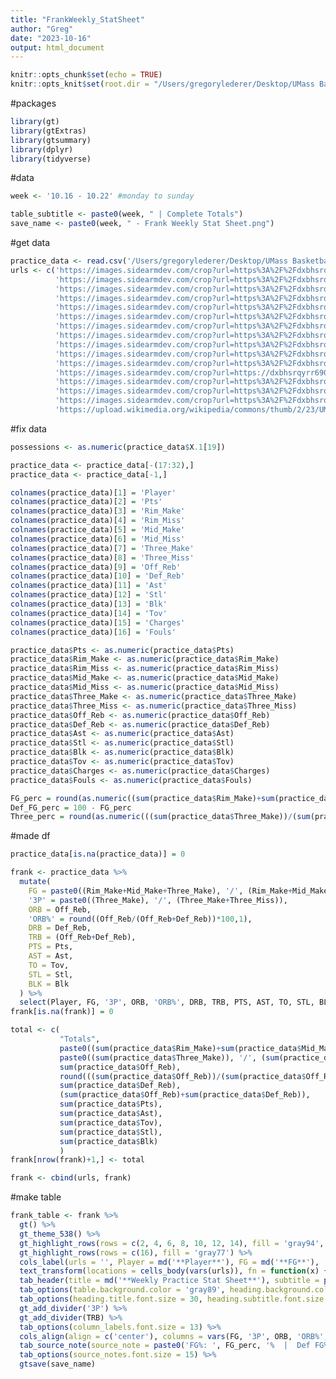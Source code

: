 ```yaml
---
title: "FrankWeekly_StatSheet"
author: "Greg"
date: "2023-10-16"
output: html_document
---
```


```r
knitr::opts_chunk$set(echo = TRUE)
knitr::opts_knit$set(root.dir = "/Users/gregorylederer/Desktop/UMass Basketball/Shiny/Reactable Prac")
```

#packages
```r
library(gt)
library(gtExtras)
library(gtsummary)
library(dplyr)
library(tidyverse)
```

#data
```r
week <- '10.16 - 10.22' #monday to sunday

table_subtitle <- paste0(week, " | Complete Totals")
save_name <- paste0(week, " - Frank Weekly Stat Sheet.png")
```

#get data
```r
practice_data <- read.csv('/Users/gregorylederer/Desktop/UMass Basketball/23-24 Practice Stat Sheet - Weekly Totals.csv')
urls <- c('https://images.sidearmdev.com/crop?url=https%3A%2F%2Fdxbhsrqyrr690.cloudfront.net%2Fsidearm.nextgen.sites%2Fumassathletics.com%2Fimages%2F2023%2F10%2F10%2FRollie_Castineyra_CgC7L.jpg&width=100&height=100&gravity=north&type=webp',
          'https://images.sidearmdev.com/crop?url=https%3A%2F%2Fdxbhsrqyrr690.cloudfront.net%2Fsidearm.nextgen.sites%2Fumassathletics.com%2Fimages%2F2023%2F10%2F10%2FJosh_MYSjy.jpg&width=100&height=100&gravity=north&type=webp',
          'https://images.sidearmdev.com/crop?url=https%3A%2F%2Fdxbhsrqyrr690.cloudfront.net%2Fsidearm.nextgen.sites%2Fumassathletics.com%2Fimages%2F2023%2F10%2F10%2FJackson_Cronin_SdErY.jpg&width=100&height=100&gravity=north&type=webp',
          'https://images.sidearmdev.com/crop?url=https%3A%2F%2Fdxbhsrqyrr690.cloudfront.net%2Fsidearm.nextgen.sites%2Fumassathletics.com%2Fimages%2F2023%2F10%2F10%2FMatt_q1H5m.jpg&width=100&height=100&gravity=north&type=webp',
          'https://images.sidearmdev.com/crop?url=https%3A%2F%2Fdxbhsrqyrr690.cloudfront.net%2Fsidearm.nextgen.sites%2Fumassathletics.com%2Fimages%2F2023%2F10%2F10%2FJaylen_HWhjg.jpg&width=100&height=100&gravity=north&type=webp',
          'https://images.sidearmdev.com/crop?url=https%3A%2F%2Fdxbhsrqyrr690.cloudfront.net%2Fsidearm.nextgen.sites%2Fumassathletics.com%2Fimages%2F2023%2F10%2F10%2FRobert_F5SIh.jpg&width=100&height=100&gravity=north&type=webp',
          'https://images.sidearmdev.com/crop?url=https%3A%2F%2Fdxbhsrqyrr690.cloudfront.net%2Fsidearm.nextgen.sites%2Fumassathletics.com%2Fimages%2F2023%2F10%2F10%2FRahsool_Diggins_nOrSz.jpg&width=100&height=100&gravity=north&type=webp',
          'https://images.sidearmdev.com/crop?url=https%3A%2F%2Fdxbhsrqyrr690.cloudfront.net%2Fsidearm.nextgen.sites%2Fumassathletics.com%2Fimages%2F2023%2F10%2F10%2FTarique_Foster_JV3ru.jpg&width=100&height=100&gravity=north&type=webp',
          'https://images.sidearmdev.com/crop?url=https%3A%2F%2Fdxbhsrqyrr690.cloudfront.net%2Fsidearm.nextgen.sites%2Fumassathletics.com%2Fimages%2F2023%2F10%2F10%2FDaniel_Hankins_Sanford_d3tPh.jpg&width=100&height=100&gravity=north&type=webp',
          'https://images.sidearmdev.com/crop?url=https%3A%2F%2Fdxbhsrqyrr690.cloudfront.net%2Fsidearm.nextgen.sites%2Fumassathletics.com%2Fimages%2F2023%2F10%2F10%2FMathok_PYwqm.jpg&width=100&height=100&gravity=north&type=webp',
          'https://images.sidearmdev.com/crop?url=https%3A%2F%2Fdxbhsrqyrr690.cloudfront.net%2Fsidearm.nextgen.sites%2Fumassathletics.com%2Fimages%2F2023%2F10%2F10%2FRyan_Marcus_zHwGy.jpg&width=100&height=100&gravity=north&type=webp',
          'https://images.sidearmdev.com/crop?url=https://dxbhsrqyrr690.cloudfront.net/sidearm.nextgen.sites/umassathletics.com/images/2023/5/18/Mayhugh_Sawyer.jpg&width=100&height=100&gravity=north&type=webp',
          'https://images.sidearmdev.com/crop?url=https%3A%2F%2Fdxbhsrqyrr690.cloudfront.net%2Fsidearm.nextgen.sites%2Fumassathletics.com%2Fimages%2F2023%2F10%2F10%2FJayden_Ndjigue_uDraA.jpg&width=100&height=100&gravity=north&type=webp',
          'https://images.sidearmdev.com/crop?url=https%3A%2F%2Fdxbhsrqyrr690.cloudfront.net%2Fsidearm.nextgen.sites%2Fumassathletics.com%2Fimages%2F2023%2F10%2F10%2FKeon_Thompson_j7lVX.jpg&width=100&height=100&gravity=north&type=webp',
          'https://images.sidearmdev.com/crop?url=https%3A%2F%2Fdxbhsrqyrr690.cloudfront.net%2Fsidearm.nextgen.sites%2Fumassathletics.com%2Fimages%2F2023%2F10%2F10%2FMarqui_Worthy_fB7nD.jpg&width=100&height=100&gravity=north&type=webp',
          'https://upload.wikimedia.org/wikipedia/commons/thumb/2/23/UMass_Amherst_athletics_logo.svg/1200px-UMass_Amherst_athletics_logo.svg.png')
```

#fix data
```r
possessions <- as.numeric(practice_data$X.1[19])

practice_data <- practice_data[-(17:32),]
practice_data <- practice_data[-1,]

colnames(practice_data)[1] = 'Player'
colnames(practice_data)[2] = 'Pts'
colnames(practice_data)[3] = 'Rim_Make'
colnames(practice_data)[4] = 'Rim_Miss'
colnames(practice_data)[5] = 'Mid_Make'
colnames(practice_data)[6] = 'Mid_Miss'
colnames(practice_data)[7] = 'Three_Make'
colnames(practice_data)[8] = 'Three_Miss'
colnames(practice_data)[9] = 'Off_Reb'
colnames(practice_data)[10] = 'Def_Reb'
colnames(practice_data)[11] = 'Ast'
colnames(practice_data)[12] = 'Stl'
colnames(practice_data)[13] = 'Blk'
colnames(practice_data)[14] = 'Tov'
colnames(practice_data)[15] = 'Charges'
colnames(practice_data)[16] = 'Fouls'

practice_data$Pts <- as.numeric(practice_data$Pts)
practice_data$Rim_Make <- as.numeric(practice_data$Rim_Make)
practice_data$Rim_Miss <- as.numeric(practice_data$Rim_Miss)
practice_data$Mid_Make <- as.numeric(practice_data$Mid_Make)
practice_data$Mid_Miss <- as.numeric(practice_data$Mid_Miss)
practice_data$Three_Make <- as.numeric(practice_data$Three_Make)
practice_data$Three_Miss <- as.numeric(practice_data$Three_Miss)
practice_data$Off_Reb <- as.numeric(practice_data$Off_Reb)
practice_data$Def_Reb <- as.numeric(practice_data$Def_Reb)
practice_data$Ast <- as.numeric(practice_data$Ast)
practice_data$Stl <- as.numeric(practice_data$Stl)
practice_data$Blk <- as.numeric(practice_data$Blk)
practice_data$Tov <- as.numeric(practice_data$Tov)
practice_data$Charges <- as.numeric(practice_data$Charges)
practice_data$Fouls <- as.numeric(practice_data$Fouls)

FG_perc = round(as.numeric((sum(practice_data$Rim_Make)+sum(practice_data$Mid_Make)+sum(practice_data$Three_Make))/(sum(practice_data$Rim_Make)+sum(practice_data$Mid_Make)+sum(practice_data$Three_Make)+sum(practice_data$Rim_Miss)+sum(practice_data$Mid_Miss)+sum(practice_data$Three_Miss)))*100,1)
Def_FG_perc = 100 - FG_perc
Three_perc = round(as.numeric(((sum(practice_data$Three_Make))/(sum(practice_data$Three_Make)+sum(practice_data$Three_Miss))))*100,1)
```

#made df
```r
practice_data[is.na(practice_data)] = 0

frank <- practice_data %>%
  mutate(
    FG = paste0((Rim_Make+Mid_Make+Three_Make), '/', (Rim_Make+Mid_Make+Three_Make+Rim_Miss+Mid_Miss+Three_Miss)),
    '3P' = paste0((Three_Make), '/', (Three_Make+Three_Miss)),
    ORB = Off_Reb,
    'ORB%' = round((Off_Reb/(Off_Reb+Def_Reb))*100,1),
    DRB = Def_Reb,
    TRB = (Off_Reb+Def_Reb),
    PTS = Pts,
    AST = Ast,
    TO = Tov,
    STL = Stl,
    BLK = Blk
  ) %>%
  select(Player, FG, '3P', ORB, 'ORB%', DRB, TRB, PTS, AST, TO, STL, BLK)
frank[is.na(frank)] = 0

total <- c(
           "Totals",
           paste0((sum(practice_data$Rim_Make)+sum(practice_data$Mid_Make)+sum(practice_data$Three_Make)), '/', (sum(practice_data$Rim_Make)+sum(practice_data$Mid_Make)+sum(practice_data$Three_Make)+sum(practice_data$Rim_Miss)+sum(practice_data$Mid_Miss)+sum(practice_data$Three_Miss))),
           paste0((sum(practice_data$Three_Make)), '/', (sum(practice_data$Three_Make)+sum(practice_data$Three_Miss))),
           sum(practice_data$Off_Reb),
           round(((sum(practice_data$Off_Reb))/(sum(practice_data$Off_Reb)+sum(practice_data$Def_Reb)))*100,1),
           sum(practice_data$Def_Reb),
           (sum(practice_data$Off_Reb)+sum(practice_data$Def_Reb)),
           sum(practice_data$Pts),
           sum(practice_data$Ast),
           sum(practice_data$Tov),
           sum(practice_data$Stl),
           sum(practice_data$Blk)
           )
frank[nrow(frank)+1,] <- total

frank <- cbind(urls, frank)
```

#make table
```r
frank_table <- frank %>%
  gt() %>%
  gt_theme_538() %>%
  gt_highlight_rows(rows = c(2, 4, 6, 8, 10, 12, 14), fill = 'gray94', font_weight = 'normal', font_color = 'gray30') %>%
  gt_highlight_rows(rows = c(16), fill = 'gray77') %>%
  cols_label(urls = '', Player = md('**Player**'), FG = md('**FG**'), '3P' = md('**3P**'), ORB = md('**OReb**'), 'ORB%' = md('**OReb%**'), DRB = md('**DReb**'), TRB = md('**TRB**'), PTS = md('**PTS**'), AST = md('**AST**'), TO = md('**TOV**'), STL = md('**STL**'), BLK = md('**BLK**')) %>%
  text_transform(locations = cells_body(vars(urls)), fn = function(x) {web_image(url = x, height = px(22.5))}) %>%
  tab_header(title = md('**Weekly Practice Stat Sheet**'), subtitle = paste0(table_subtitle)) %>%
  tab_options(table.background.color = 'gray89', heading.background.color = 'gray89', column_labels.background.color = 'gray89') %>%
  tab_options(heading.title.font.size = 30, heading.subtitle.font.size = 15) %>%
  gt_add_divider('3P') %>%
  gt_add_divider(TRB) %>%
  tab_options(column_labels.font.size = 13) %>%
  cols_align(align = c('center'), columns = vars(FG, '3P', ORB, 'ORB%', DRB, TRB, PTS, AST, TO, STL, BLK)) %>%
  tab_source_note(source_note = paste0('FG%: ', FG_perc, '%  |  Def FG%: ', Def_FG_perc, '%  |  3pt%: ', Three_perc, '%  |  Possessions: ', possessions)) %>%
  tab_options(source_notes.font.size = 15) %>%
  gtsave(save_name)
```

